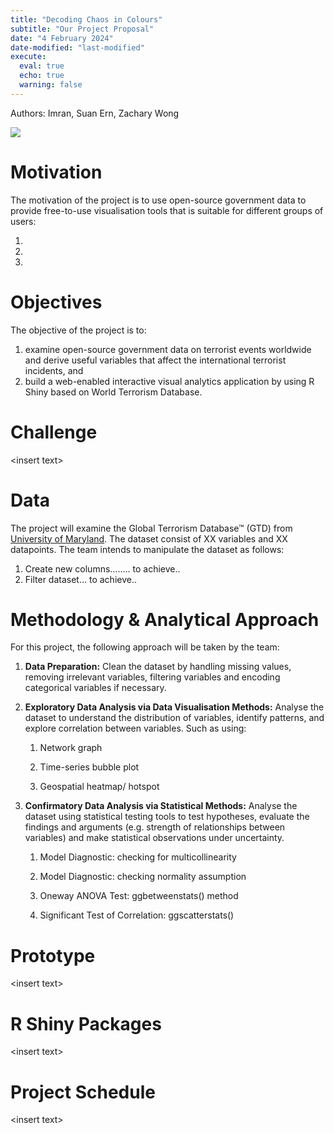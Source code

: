 ```yaml
---
title: "Decoding Chaos in Colours"
subtitle: "Our Project Proposal"
date: "4 February 2024"
date-modified: "last-modified"
execute: 
  eval: true
  echo: true
  warning: false
---
```


Authors: Imran, Suan Ern, Zachary Wong

![](images/GTD Heatmap_2020_Thumb.png)

# Motivation

The motivation of the project is to use open-source government data to provide free-to-use visualisation tools that is suitable for different groups of users:

1.  

2.  

3.  

# Objectives

The objective of the project is to:

1.  examine open-source government data on terrorist events worldwide and derive useful variables that affect the international terrorist incidents, and
2.  build a web-enabled interactive visual analytics application by using R Shiny based on World Terrorism Database.

# Challenge

\<insert text\>

# Data

The project will examine the Global Terrorism Database™ (GTD) from [University of Maryland](https://www.start.umd.edu/gtd){target="_blank"}. The dataset consist of XX variables and XX datapoints. The team intends to manipulate the dataset as follows:

1.  Create new columns........ to achieve..
2.  Filter dataset... to achieve..

# Methodology & Analytical Approach

For this project, the following approach will be taken by the team:

1.  **Data Preparation:** Clean the dataset by handling missing values, removing irrelevant variables, filtering variables and encoding categorical variables if necessary.

2.  **Exploratory Data Analysis via Data Visualisation Methods:** Analyse the dataset to understand the distribution of variables, identify patterns, and explore correlation between variables. Such as using:

    1.  Network graph

    2.  Time-series bubble plot

    3.  Geospatial heatmap/ hotspot

3.  **Confirmatory Data Analysis via Statistical Methods:** Analyse the dataset using statistical testing tools to test hypotheses, evaluate the findings and arguments (e.g. strength of relationships between variables) and make statistical observations under uncertainty.

    1.  Model Diagnostic: checking for multicollinearity

    2.  Model Diagnostic: checking normality assumption

    3.  Oneway ANOVA Test: ggbetweenstats() method

    4.  Significant Test of Correlation: ggscatterstats()

# Prototype

\<insert text\>

# R Shiny Packages

\<insert text\>

# Project Schedule

\<insert text\>
